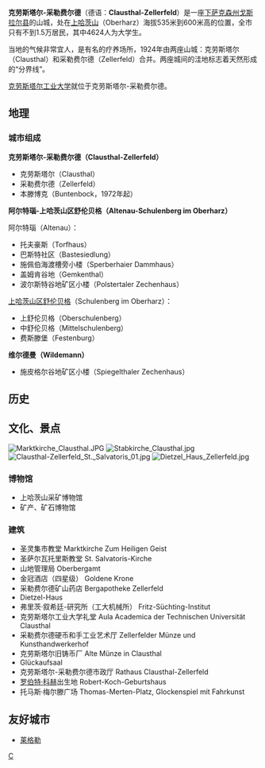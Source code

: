 {{德国城市
| 市徽图 = Image:Wappen Clausthal-Zellerfeld.png
| 在德国内的位置图 = Image:Clausthal-Zellerfeld location in germany.png
| 所属联邦州 = 下萨克森州
| 所属行政区 = 
| 所属县 = 戈斯拉尔县
| 坐标纬度 = 51
| 坐标纬度分 = 48
| 坐标经度 = 10
| 坐标经度分 = 20
| 海拔高度 = 560
| 面积 = 33.96
| 人口 = 12.772
| 统计时间 = 2012年12月31日
| 人口密度 = 436
| 邮政编码 = 38678
| 电话区号 = 05323
| 汽车牌号 = GS, BRL, CLZ
| 政府地址 = An der Marktkirche 8<br />38678 Clausthal-Zellerfeld
| 政府网站 = www.clausthal-zellerfeld.de
|}}

'''克劳斯塔尔-采勒费尔德'''（德语：'''Clausthal-Zellerfeld'''）是一座[[下萨克森州|下萨克森州]][[戈斯拉尔县|戈斯拉尔县]]的山城，处在[[上哈茨山|上哈茨山]]（Oberharz）海拔535米到600米高的位置，全市只有不到1.5万居民，其中4624人为大学生。

当地的气候非常宜人，是有名的疗养场所，1924年由两座山城：克劳斯塔尔（Clausthal）和采勒费尔德（Zellerfeld）合并。两座城间的洼地标志着天然形成的“分界线”。

[[克劳斯塔尔工业大学|克劳斯塔尔工业大学]]就位于克劳斯塔尔-采勒费尔德。

== 地理 ==

=== 城市组成 ===
'''克劳斯塔尔-采勒费尔德（Clausthal-Zellerfeld）'''

* 克劳斯塔尔（Clausthal）
* 采勒费尔德（Zellerfeld）
* 本滕博克（Buntenbock，1972年起）

'''阿尔特瑙-上哈茨山区舒伦贝格（Altenau-Schulenberg im Oberharz）'''

阿尔特瑙（Altenau）：

* 托夫豪斯（Torfhaus）
* 巴斯特社区（Bastesiedlung）
* 施佩伯海渡槽旁小楼（Sperberhaier Dammhaus）
* 盖姆肯谷地（Gemkenthal）
* 波尔斯特谷地矿区小楼（Polstertaler Zechenhaus）

[[上哈茨山区舒伦贝格|上哈茨山区舒伦贝格]]（Schulenberg im Oberharz）：

* 上舒伦贝格（Oberschulenberg）
* 中舒伦贝格（Mittelschulenberg）
* 费斯滕堡（Festenburg）

'''维尔德曼（Wildemann）'''

* 施皮格尔谷地矿区小楼（Spiegelthaler Zechenhaus）

== 历史 ==

== 文化、景点 ==
[[File:Marktkirche_Clausthal.JPG|thumb]]
[[File:Stabkirche_Clausthal.jpg|thumb]]
[[File:Clausthal-Zellerfeld_St._Salvatoris_01.jpg|thumb]]
[[File:Dietzel_Haus_Zellerfeld.jpg|thumb]]

=== 博物馆 ===
* 上哈茨山采矿博物馆
*矿产、矿石博物馆

=== 建筑 ===
* 圣灵集市教堂 Marktkirche Zum Heiligen Geist
* 圣萨尔瓦托里斯教堂 St. Salvatoris-Kirche
* 山地管理局 Oberbergamt
* 金冠酒店（四星级） Goldene Krone
* 采勒费尔德矿山药店 Bergapotheke Zellerfeld
* Dietzel-Haus
* 弗里茨·叙希廷-研究所（工大机械所） Fritz-Süchting-Institut
* 克劳斯塔尔工业大学礼堂 Aula Academica der Technischen Universität Clausthal
* 采勒费尔德硬币和手工业艺术厅 Zellerfelder Münze und Kunsthandwerkerhof
* 克劳斯塔尔旧铸币厂 Alte Münze in Clausthal 
* Glückaufsaal
* 克劳斯塔尔-采勒费尔德市政厅 Rathaus Clausthal-Zellerfeld
* [[罗伯特·科赫|罗伯特·科赫]]出生地 Robert-Koch-Geburtshaus
* 托马斯·梅尔滕广场 Thomas-Merten-Platz, Glockenspiel mit Fahrkunst

==友好城市==
* {{FRA}} [[莱格勒|莱格勒]]
{{Authority control}}
[[Category:下萨克森州市镇|C]]